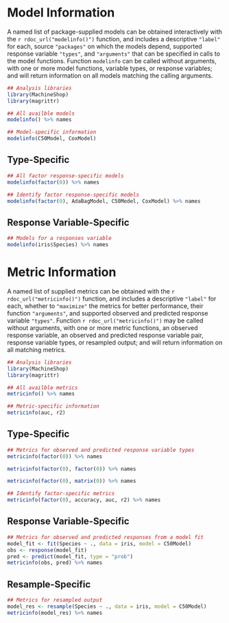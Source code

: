 # Model Information

A named list of package-supplied models can be obtained interactively with the `r rdoc_url("modelinfo()")` function, and includes a descriptive `"label"` for each, source `"packages"` on which the models depend, supported response variable `"types"`, and `"arguments"` that can be specified in calls to the model functions.  Function `modelinfo` can be called without arguments, with one or more model functions, variable types, or response variables; and will return information on all models matching the calling arguments.

```r
## Analysis libraries
library(MachineShop)
library(magrittr)

## All availble models
modelinfo() %>% names

## Model-specific information
modelinfo(C50Model, CoxModel)
```


## Type-Specific

```r
## All factor response-specific models
modelinfo(factor(0)) %>% names

## Identify factor response-specific models
modelinfo(factor(0), AdaBagModel, C50Model, CoxModel) %>% names
```


## Response Variable-Specific

```r
## Models for a responses variable
modelinfo(iris$Species) %>% names
```


# Metric Information

A named list of supplied metrics can be obtained with the `r rdoc_url("metricinfo()")` function, and includes a descriptive `"label"` for each, whether to `"maximize"` the metrics for better performance, their function `"arguments"`, and supported observed and predicted response variable `"types"`.  Function `r rdoc_url("metricinfo()")` may be called without arguments, with one or more metric functions, an observed response variable, an observed and predicted response variable pair, response variable types, or resampled output; and will return information on all matching metrics.

```r
## Analysis libraries
library(MachineShop)
library(magrittr)

## All availble metrics
metricinfo() %>% names

## Metric-specific information
metricinfo(auc, r2)
```


## Type-Specific

```r
## Metrics for observed and predicted response variable types
metricinfo(factor(0)) %>% names

metricinfo(factor(0), factor(0)) %>% names

metricinfo(factor(0), matrix(0)) %>% names

## Identify factor-specific metrics
metricinfo(factor(0), accuracy, auc, r2) %>% names
```


## Response Variable-Specific

```r
## Metrics for observed and predicted responses from a model fit
model_fit <- fit(Species ~ ., data = iris, model = C50Model)
obs <- response(model_fit)
pred <- predict(model_fit, type = "prob")
metricinfo(obs, pred) %>% names
```


## Resample-Specific

```r
## Metrics for resampled output
model_res <- resample(Species ~ ., data = iris, model = C50Model)
metricinfo(model_res) %>% names
```
